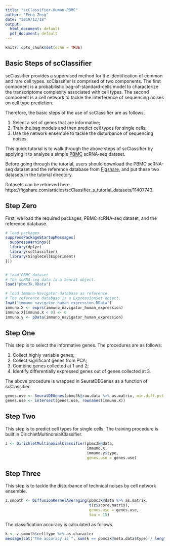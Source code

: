 ```yaml
---
title: "scClassifier-Human-PBMC"
author: "Feng Zeng"
date: "2019/12/18"
output:
  html_document: default
  pdf_document: default
---
```


```r
knitr::opts_chunk$set(echo = TRUE)
```

## Basic Steps of scClassifier

scClassifier provides a supervised method for the identification of common and rare cell types. scClassifier is comprised of two components. The first component is a probabilistic bag-of-standard-cells model to characterize the transcriptome complexity associated with cell types. The second component is a cell network to tackle the interference of sequencing noises on cell type prediction.

Therefore, the basic steps of the use of scClassifier are as follows,

1. Select a set of genes that are informative;
2. Train the bag models and then predict cell types for single cells;
3. Use the network ensemble to tackle the disturbance of sequencing noises.

This quick tutorial is to walk through the above steps of scClassifier by applying it to analyze a simple [PBMC](Tutorial/pbmc3k.RData) scRNA-seq dataset.

Before going through the tutorial, users should download the PBMC scRNA-seq dataset and the reference database from [Figshare](https://figshare.com/articles/scClassifier_s_tutorial_datasets/11407743), and put these two datasets in the tutorial directory. 

Datasets can be retrieved here https://figshare.com/articles/scClassifier_s_tutorial_datasets/11407743.

## Step Zero

First, we load the required packages, PBMC scRNA-seq dataset, and the reference database.

```r
# load packages
suppressPackageStartupMessages(
  suppressWarnings({
  library(dplyr)
  library(scClassifier)
  library(SingleCellExperiment)
}))


# load PBMC dataset
# The scRNA-seq data is a Seurat object.
load("pbmc3k.RData")

# load Immuno-Navigator database as reference
# The reference database is a ExpressionSet object.
load("immuno_navigator_human_expression.RData")
immuno.X <- exprs(immuno_navigator_human_expression)
immuno.X[immuno.X < 0] <- 0
immuno.y <- pData(immuno_navigator_human_expression)
```

## Step One

This step is to select the informative genes. The procedures are as follows:

1. Collect highly variable genes;
2. Collect significant genes from PCA;
3. Combine genes collected at 1 and 2;
4. Identify differentially expressed genes out of genes collected at 3.

The above procedure is wrapped in SeuratDEGenes as a function of scClassifier.

```r
genes.use <- SeuratDEGenes(pbmc3k@raw.data %>% as.matrix, min.diff.pct = 0.01)
genes.use <- intersect(genes.use, rownames(immuno.X))
```

## Step Two

This step is to predict cell types for single cells. The training procedure is built in DirichletMultinomialClassifier.

```r

z <- DirichletMultinomialClassifier(pbmc3k@data,
                                    immuno.X,
                                    immuno.y$type,
                                    genes.use = genes.use)

```

## Step Three

This step is to tackle the disturbance of technical noises by cell network ensemble.

```r
z.smooth <- DiffusionKernelAveraging(pbmc3k@data %>% as.matrix, 
                                     t(z$score.matrix),
                                     genes.use = genes.use,
                                     tau = 15)
```


The classification accuracy is calculated as follows.

```r
k <- z.smooth$celltype %>% as.character
message(cat("The accuracy is ", sum(k == pbmc3k@meta.data$type) / length(pbmc3k@cell.names)))
```
